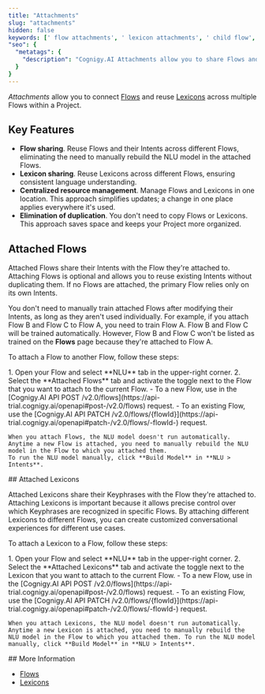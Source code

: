 ```yaml
---
title: "Attachments"
slug: "attachments"
hidden: false
keywords: [' flow attachments', ' lexicon attachments', ' child flow', ' add lexicon to Flows']
"seo": {
  "metatags": {
    "description": "Cognigy.AI Attachments allow you to share Flows and Lexicons across multiple Flows within a Project."
  }
}
---
```


_Attachments_ allow you to connect [Flows](/ai/agents/develop/projects-and-flows/overview) and reuse [Lexicons](/ai/platform-features/nlu/slots/user-defined/lexicon) across multiple Flows within a Project. 

## Key Features

- **Flow sharing**. Reuse Flows and their Intents across different Flows, eliminating the need to manually rebuild the NLU model in the attached Flows.
- **Lexicon sharing**. Reuse Lexicons across different Flows, ensuring consistent language understanding.
- **Centralized resource management**. Manage Flows and Lexicons in one location. This approach simplifies updates; a change in one place applies everywhere it's used.
- **Elimination of duplication**. You don't need to copy Flows or Lexicons. This approach saves space and keeps your Project more organized.

## Attached Flows

Attached Flows share their Intents with the Flow they're attached to. Attaching Flows is optional and
allows you to reuse existing Intents without duplicating them.
If no Flows are attached, the primary Flow relies only on its own Intents.

You don't need to manually train attached Flows after modifying their Intents, as long as they aren't used individually. For example, if you attach Flow B and Flow C to Flow A, you need to train Flow A. Flow B and Flow C will be trained automatically.
However, Flow B and Flow C won't be listed as trained on the **Flows** page because they're attached to Flow A.

To attach a Flow to another Flow, follow these steps:

<Tabs>
  <Tab title="GUI">
         1. Open your Flow and select **NLU** tab in the upper-right corner.
         2. Select the **Attached Flows** tab and activate the toggle next to the Flow that you want to attach to the current Flow.
  </Tab>
  <Tab title="API">
         - To a new Flow, use in the [Cognigy.AI API POST /v2.0/flows](https://api-trial.cognigy.ai/openapi#post-/v2.0/flows) request.
         - To an existing Flow, use the [Cognigy.AI API PATCH /v2.0/flows/{flowId}](https://api-trial.cognigy.ai/openapi#patch-/v2.0/flows/-flowId-) request.

    When you attach Flows, the NLU model doesn't run automatically.
    Anytime a new Flow is attached, you need to manually rebuild the NLU model in the Flow to which you attached them.
    To run the NLU model manually, click **Build Model** in **NLU > Intents**.
  </Tab>
</Tabs>
## Attached Lexicons

Attached Lexicons share their Keyphrases with the Flow they're attached to.
Attaching Lexicons is important because it allows precise control over which Keyphrases are recognized in specific Flows.
By attaching different Lexicons to different Flows, you can create customized conversational experiences for different use cases.

To attach a Lexicon to a Flow, follow these steps:

<Tabs>
  <Tab title="GUI">
         1. Open your Flow and select **NLU** tab in the upper-right corner.
         2. Select the **Attached Lexicons** tab and activate the toggle next to the Lexicon that you want to attach to the current Flow.
  </Tab>
  <Tab title="API">
         - To a new Flow, use in the [Cognigy.AI API POST /v2.0/flows](https://api-trial.cognigy.ai/openapi#post-/v2.0/flows) request.
         - To an existing Flow, use the [Cognigy.AI API PATCH /v2.0/flows/{flowId}](https://api-trial.cognigy.ai/openapi#patch-/v2.0/flows/-flowId-) request.

    When you attach Lexicons, the NLU model doesn't run automatically. Anytime a new Lexicon is attached, you need to manually rebuild the NLU model in the Flow to which you attached them. To run the NLU model manually, click **Build Model** in **NLU > Intents**.
  </Tab>
</Tabs>
## More Information

- [Flows](/ai/agents/develop/projects-and-flows/overview)
- [Lexicons](/ai/platform-features/nlu/slots/user-defined/lexicon)